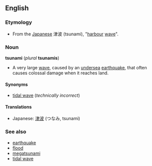 ==English==
===Etymology===
*From the [[Japanese]] 津波 (tsunami), "[[harbour]] [[wave]]".

===Noun===
'''tsunami''' (''plural'' '''tsunamis''')
*A very large [[wave]], caused by an [[undersea]] [[earthquake]], that often causes colossal damage when it reaches land.

====Synonyms====
*[[tidal wave]] (''technically incorrect'')

====Translations====
*Japanese: [[津波]] (つなみ, tsunami)

===See also===
*[[earthquake]]
*[[flood]]
*[[megatsunami]]
*[[tidal wave]]